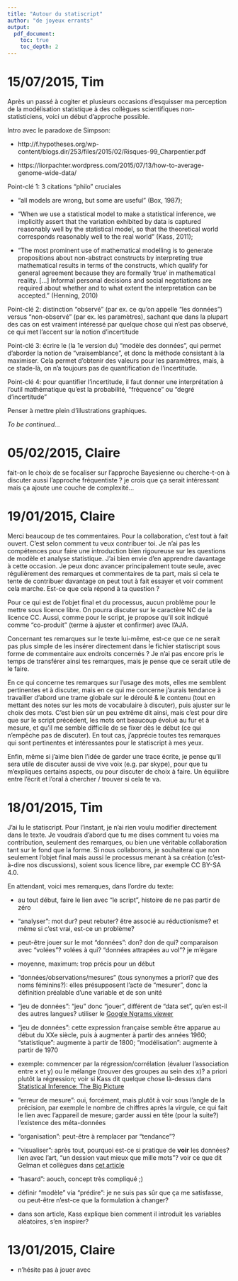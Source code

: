 ```yaml
---
title: "Autour du statiscript"
author: "de joyeux errants"
output:
  pdf_document:
    toc: true
    toc_depth: 2
---
```


# 15/07/2015, Tim

Après un passé à cogiter et plusieurs occasions d'esquisser ma perception de la modélisation statistique à des collègues scientifiques non-statisticiens, voici un début d'approche possible.

Intro avec le paradoxe de Simpson:

- http://f.hypotheses.org/wp-content/blogs.dir/253/files/2015/02/Risques-99_Charpentier.pdf

- https://liorpachter.wordpress.com/2015/07/13/how-to-average-genome-wide-data/

Point-clé 1: 3 citations "philo" cruciales

- "all models are wrong, but some are useful" (Box, 1987);

- "When we use a statistical model to make a statistical inference, we implicitly assert that the variation exhibited by data is captured reasonably well by the statistical model, so that the theoretical world corresponds reasonably well to the real world" (Kass, 2011);

- "The most prominent use of mathematical modelling is to generate propositions about non-abstract constructs by interpreting true mathematical results in terms of the constructs, which qualify for general agreement because they are formally ‘true’ in mathematical reality. [...] Informal personal decisions and social negotiations are required about whether and to what extent the interpretation can be accepted." (Henning, 2010)

Point-clé 2: distinction "observé" (par ex. ce qu'on appelle "les données") versus "non-observé" (par ex. les paramètres), sachant que dans la plupart des cas on est vraiment intéressé par quelque chose qui n'est pas observé, ce qui met l'accent sur la notion d'incertitude

Point-clé 3: écrire le (la 1e version du) "modèle des données", qui permet d'aborder la notion de "vraisemblance", et donc la méthode consistant à la maximiser.
Cela permet d'obtenir des valeurs pour les paramètres, mais, à ce stade-là, on n'a toujours pas de quantification de l'incertitude.

Point-clé 4: pour quantifier l'incertitude, il faut donner une interprétation à l'outil mathématique qu'est la probabilité, "fréquence" ou "degré d'incertitude"

Penser à mettre plein d'illustrations graphiques.

*To be continued...*


# 05/02/2015, Claire

fait-on le choix de se focaliser sur l'approche Bayesienne ou cherche-t-on à discuter aussi l'approche fréquentiste ?
je crois que ça serait intéressant mais ça ajoute une couche de complexité...


# 19/01/2015, Claire

Merci beaucoup de tes commentaires.
Pour la collaboration, c'est tout à fait ouvert. C'est selon comment tu veux contribuer toi. 
Je n'ai pas les compétences pour faire une introduction bien rigoureuse sur les questions de modèle et analyse statistique. J'ai bien envie d'en apprendre davantage à cette occasion.
Je peux donc avancer principalement toute seule, avec régulièrement des remarques et commentaires de ta part, mais si cela te tente de contribuer davantage on peut tout à fait essayer et voir comment cela marche.
Est-ce que cela répond à ta question ?

Pour ce qui est de l'objet final et du processus, aucun problème pour le mettre sous licence libre. On pourra discuter sur le caractère NC de la licence CC.
Aussi, comme pour le script, je propose qu'il soit indiqué comme "co-produit" (terme à ajuster et confirmer) avec l'AJA.

Concernant tes remarques sur le texte lui-même, est-ce que ce ne serait pas plus simple de les insérer directement dans le fichier statiscript sous forme de commentaire aux endroits concernés ?
Je n'ai pas encore pris le temps de transférer ainsi tes remarques, mais je pense que ce serait utile de le faire.

En ce qui concerne tes remarques sur l'usage des mots, elles me semblent pertinentes et à discuter, mais en ce qui me concerne j'aurais tendance à travailler d'abord une trame globale sur le déroulé & le contenu (tout en mettant des notes sur les mots de vocabulaire à discuter), puis ajuster sur le choix des mots. C'est bien sûr un peu extrême dit ainsi, mais c'est pour dire que sur le script précédent, les mots ont beaucoup évolué au fur et à mesure, et qu'il me semble difficile de se fixer dès le début (ce qui n'empêche pas de discuter).
En tout cas, j'apprécie toutes tes remarques qui sont pertinentes et intéressantes pour le statiscript à mes yeux.

Enfin, même si j'aime bien l'idée de garder une trace écrite, je pense qu'il sera utile de discuter aussi de vive voix (e.g. par skype), pour que tu m'expliques certains aspects, ou pour discuter de choix à faire.
Un équilibre entre l'écrit et l'oral à chercher / trouver si cela te va.



# 18/01/2015, Tim

J'ai lu le statiscript.
Pour l'instant, je n'ai rien voulu modifier directement dans le texte.
Je voudrais d'abord que tu me dises comment tu voies ma contribution, seulement des remarques, ou bien une véritable collaboration tant sur le fond que la forme.
Si nous collaborons, je souhaiterai que non seulement l'objet final mais aussi le processus menant à sa création (c'est-à-dire nos discussions), soient sous licence libre, par exemple CC BY-SA 4.0.


En attendant, voici mes remarques, dans l'ordre du texte:

* au tout début, faire le lien avec "le script", histoire de ne pas partir de zéro

* "analyser": mot dur? peut rebuter? être associé au réductionisme? et même si c'est vrai, est-ce un problème?

* peut-être jouer sur le mot "données": don? don de qui? comparaison avec "volées"? volées à qui? "données attrapées au vol"? je m'égare

* moyenne, maximum: trop précis pour un début

* "données/observations/mesures" (tous synonymes a priori? que des noms féminins?): elles présupposent l'acte de "mesurer", donc la définition préalable d'une variable et de son unité

* "jeu de données": "jeu" donc "jouer", différent de "data set", qu'en est-il des autres langues? utiliser le [Google Ngrams viewer](https://books.google.com/ngrams)

* "jeu de données": cette expression française semble être apparue au début du XXe siècle, puis à augmenter à partir des années 1960; "statistique": augmente à partir de 1800; "modélisation": augmente à partir de 1970

* exemple: commencer par la régression/corrélation (évaluer l'association entre x et y) ou le mélange (trouver des groupes au sein des x)? a priori plutôt la régression; voir si Kass dit quelque chose là-dessus dans [Statistical Inference: The Big Picture](http://www.citeulike.org/user/timflutre/article/9853855)

* "erreur de mesure": oui, forcément, mais plutôt à voir sous l'angle de la précision, par exemple le nombre de chiffres après la virgule, ce qui fait le lien avec l'appareil de mesure; garder aussi en tête (pour la suite?) l'existence des méta-données

* "organisation": peut-être à remplacer par "tendance"?

* "visualiser": après tout, pourquoi est-ce si pratique de **voir** les données? lien avec l'art, "un dession vaut mieux que mille mots"? voir ce que dit Gelman et collègues dans [cet article](http://www.citeulike.org/user/timflutre/article/8530579)

* "hasard": aouch, concept très compliqué ;)

* définir "modèle" via "prédire": je ne suis pas sûr que ça me satisfasse, ou peut-être n'est-ce que la formulation à changer?

* dans son article, Kass explique bien comment il introduit les variables aléatoires, s'en inspirer?


# 13/01/2015, Claire

* n’hésite pas à jouer avec
